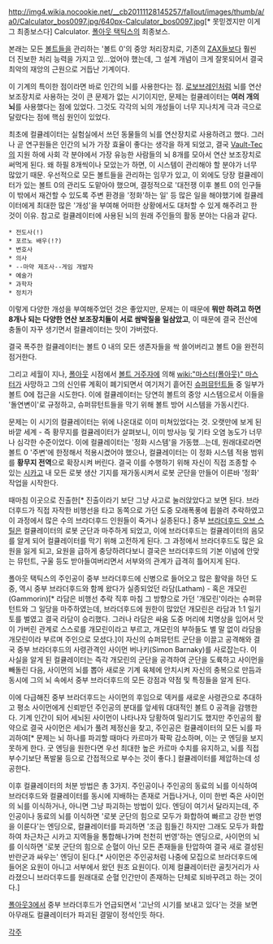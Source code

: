 http://img4.wikia.nocookie.net/__cb20111128145257/fallout/images/thumb/a/a0/Calculator_bos0097.jpg/640px-Calculator_bos0097.jpg[* 못믿겠지만 이게 그 최종보스다]
Calculator. [[폴아웃 택틱스]]의 최종보스.

본래는 모든 [[볼트]]들을 관리하는 '볼트 0'의 중앙 처리장치로, 기존의 [[ZAX]]들보다 훨씬 더 진보한 처리 능력을 가지고 있...었어야 했는데, 그 설계 개념이 크게 잘못되어서 결국 최악의 재앙의 근원으로 거듭난 기계이다.

이 기계의 특이한 점이라면 바로 인간의 뇌를 사용한다는 점. [[로보브레인]]처럼 뇌를 연산 보조장치로 사용하는 것이 큰 문제가 없는 시기이지만, 문제는 컬큘레이터는 '''여러 개의 뇌'''를 사용했다는 점에 있었다. 그것도 각각의 뇌의 개성들이 너무 지나치게 극과 극으로 달랐다는 점에 핵심 원인이 있었다.

최초에 컬큘레이터는 실험실에서 쓰던 동물들의 뇌를 연산장치로 사용하려고 했다. 그러나 곧 연구원들은 인간의 뇌가 가장 효율이 좋다는 생각을 하게 되었고, 결국 [[Vault-Tec]]의 지원 하에 사회 각 분야에서 가장 유능한 사람들의 뇌 8개를 모아서 연산 보조장치로 써먹게 된다. 왜 하필 8개씩이나 모았는가 하면, 이 시스템이 관리해야 할 분야가 너무 많았기 때문. 우선적으로 모든 볼트들을 관리하는 임무가 있고, 이 외에도 당장 컬큘레이터가 있는 볼트 0의 관리도 도맡아야 했으며, 결정적으로 '대전쟁 이후 볼트 0의 인구들이 밖에서 재건할 수 있도록 주변 환경을 '정화'하는 일' 등 많은 일을 해야했기에 컬큘레이터에게 최대한 많은 '개성'을 부여해 어떠한 상황에서도 대처할 수 있게 해주려고 한 것이 이유. 참고로 컬큘레이터에 사용된 뇌의 원래 주인들의 활동 분야는 다음과 같다.

 * 전도사(!)
 * 포르노 배우(!?)
 * 변호사
 * 의사
 * --마약 제조사--게임 개발자
 * 예술가
 * 과학자
 * 정치가

이렇게 다양한 개성을 부여해주었던 것은 좋았지만, 문제는 이 때문에 '''뭐만 하려고 하면 8개나 되는 다양한 연산 보조장치들이 서로 쌈박질을 일삼았고''', 이 때문에 결국 전산에 충돌이 자꾸 생기면서 컬큘레이터는 맛이 가버렸다.

결국 폭주한 컬큘레이터는 볼트 0 내의 모든 생존자들을 싹 쓸어버리고 볼트 0을 완전히 점거한다.

그리고 세월이 지나, [[폴아웃]] 시점에서 [[볼트 거주자]]에 의해 [[wiki:"마스터(폴아웃)" 마스터]]가 사망하고 그의 신인류 계획이 폐기되면서 여기저기 흩어진 [[슈퍼뮤턴트]]들 중 일부가 볼트 0에 접근을 시도한다. 이에 컬큘레이터는 당연히 볼트의 중앙 시스템으로서 이들을 '돌연변이'로 규정하고, 슈퍼뮤턴트들을 막기 위해 볼트 방어 시스템을 가동시킨다.

문제는 이 시기의 컬큘레이터는 위에 나온대로 이미 미쳐있었다는 것. 오랫만에 보게 된 바깥 세계 - 즉 황무지를 컬큘레이터가 살펴보니, 이미 방사능 및 기타 오염 농도가 너무나 심각한 수준이었다. 이에 컬큘레이터는 '정화 시스템'을 가동했...는데, 원래대로라면 볼트 0 '주변'에 한정해서 적용시켰어야 했으나, 컬큘레이터는 이 정화 시스템 적용 범위를 '''황무지 전역'''으로 확장시켜 버린다. 결국 이를 수행하기 위해 자신이 직접 조종할 수 있는 [[시카고]] 내 모든 로봇 생산 기지를 재가동시켜서 로봇 군단을 만들어 이른바 '정화' 작업을 시작한다.

때마침 이곳으로 진출한[* 진출이라기 보단 그냥 사고로 눌러앉았다고 보면 된다. 브라더후드가 직접 자작한 비행선을 타고 동쪽으로 가던 도중 모래폭풍에 휩쓸려 추락하였고 이 과정에서 많은 수의 브라더후드 인원들이 죽거나 실종된다.] 중부 [[브라더후드 오브 스틸]]은 컬큘레이터의 로봇 군단과 마주하게 되었고, 이에 브라더후드는 컬큘레이터의 음모를 알게 되어 컬큘레이터를 막기 위해 고전하게 된다. 그 과정에서 브라더후드도 많은 요원을 잃게 되고, 요원을 급하게 충당하려다보니 결국은 브라더후드의 기본 이념에 안맞는 뮤턴트, 구울 등도 받아들여버리면서 서부와의 관계가 급격히 틀어지게 된다.

폴아웃 택틱스의 주인공이 중부 브라더후드에 신병으로 들어오고 많은 활약을 하던 도중, 역시 중부 브라더후드와 함께 왔다가 실종되었던 라담(Latham) - 혹은 개모린(Gammorin)[* 라담은 비행선 추락 직후 마침 그 방향으로 가던 '개모린'이라는 슈퍼뮤턴트와 그 일당을 마주하였는데, 브라더후드에 원한이 많았던 개모린은 라담과 1:1 일기토를 벌였고 결국 라담이 승리했다. 그러나 라담은 싸움 도중 머리에 치명상을 입어서 맛이 가버린 관계로 스스로를 개모린이라고 부르고, 개모린의 부하들도 별 말 없이 라담을 개모린이라 부르며 주인으로 모셨다.]이 자신의 슈퍼뮤턴트 군단을 이끌고 공격해와 결국 중부 브라더후드의 사령관격인 사이먼 버나키(Simon Barnaky)를 사로잡는다. 이 사실을 알게 된 컬큘레이터는 즉각 개모린의 군단을 공격하여 군단을 도륙하고 사이먼을 빼돌린 다음, 사이먼의 뇌를 뽑아 새로운 기계 육체에 안치시켜 자신의 충복으로 만듬과 동시에 그의 뇌 속에서 중부 브라더후드의 모든 강점과 약점 및 특징들을 알게 된다.

이에 다급해진 중부 브라더후드는 사이먼의 후임으로 덱커를 새로운 사령관으로 추대하고 평소 사이먼에게 신뢰받던 주인공의 분대를 앞세워 대대적인 볼트 0 공격을 감행한다. 기계 인간이 되어 세뇌된 사이먼이 나타나자 당황하여 밀리기도 했지만 주인공의 활약으로 결국 사이먼은 세뇌가 풀려 제정신을 찾고, 주인공은 컬큘레이터의 모든 뇌를 파괴하여[* 문제는 뇌 하나를 파괴할 때마다 카르마가 팍팍 감소하며, 이는 굿 엔딩을 보지 못하게 한다. 굿 엔딩을 원한다면 우선 최대한 높은 카르마 수치를 유지하고, 뇌를 직접 부수기보단 폭발물 등으로 간접적으로 부수는 것이 좋다.] 컬큘레이터를 제압하는데 성공한다.

이후 컬큘레이터의 처분 방법은 총 3가지. 주인공이나 주인공의 동료의 뇌를 이식하여 브라더후드와 컬큘레이터를 동시에 지배하는 존재로 거듭나거나, 이미 한번 죽은 사이먼의 뇌를 이식하거나, 아니면 그냥 파괴하는 방법이 있다. 엔딩이 여기서 달라지는데, 주인공이나 동료의 뇌를 이식하면 '로봇 군단의 힘으로 모두가 화합하여 빠르고 강한 번영을 이룬다'는 엔딩으로, 컬큘레이터를 파괴하면 '조금 힘들긴 하지만 그래도 모두가 화합하여 차근차근 시카고 지역들을 통합해나가며 천천히 번영'하는 엔딩으로, 사이먼의 뇌를 이식하면 '로봇 군단의 힘으로 순혈이 아닌 모든 존재들을 탄압하여 결국 새로 결성된 반란군과 싸우는' 엔딩이 된다.[* 사이먼은 주인공처럼 나중에 모집으로 브라더후드에 들어온 요원이 아니고 서부에서 왔던 원조 요원이다. 이제 컬큘레이터란 골칫거리가 사라졌으니 브라더후드를 원래대로 순혈 인간만이 존재하는 단체로 되바꾸려고 하는 것이다.]

[[폴아웃3]]에서 중부 브라더후드가 언급되면서 '고난의 시기를 보내고 있다'는 것을 보면 아무래도 컬큘레이터가 파괴된 결말이 정석인듯 하다.

[[각주]]
